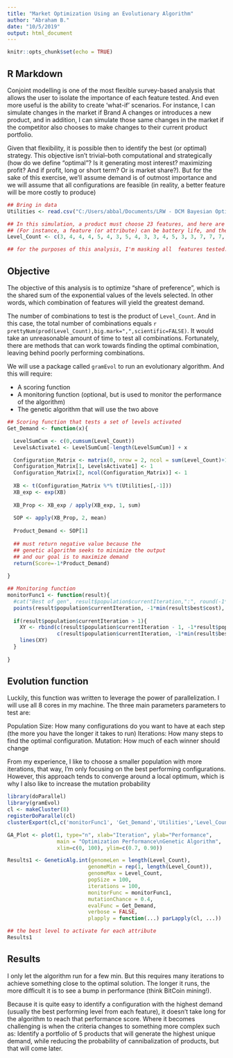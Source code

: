 ---
title: "Market Optimization Using an Evolutionary Algorithm"
author: "Abraham B."
date: "10/5/2019"
output: html_document
---

```{r setup, include=FALSE}
knitr::opts_chunk$set(echo = TRUE)
```

## R Markdown

Conjoint modelling is one of the most flexible survey-based analysis that allows the user to isolate the importance of each feature tested. And even more useful is the ability to create 'what-if' scenarios. For instance, I can simulate changes in the market if Brand A changes or introduces a new product, and in addition, I can simulate those same changes in the market if the competitor also chooses to make changes to their current product portfolio. 

Given that flexibility, it is possible then to identify the best (or optimal) strategy. This objective isn't trivial--both computational and strategically (how do we define "optimal"? Is it generating most interest? maximizing profit? And if profit, long or short term? Or is market share?). But for the sake of this exercise, we'll assume demand is of outmost importance and we will assume that all configurations are feasible (in reality, a better feature will be more costly to produce)

```{r data}

## Bring in data
Utilities <- read.csv("C:/Users/abbal/Documents/LRW - DCM Bayesian Optimization/Utilities for Optimization.csv")

## In this simulation, a product must choose 23 features, and here are the number of features within.
## (For instance, a feature (or attribute) can be battery life, and there are three options (levels): 8/16/24hr battery life)
Level_Count <- c(3, 4, 4, 4, 5, 4, 3, 5, 4, 3, 3, 4, 5, 3, 3, 7, 7, 7, 4, 2, 2, 2, 2)

## for the purposes of this analysis, I'm masking all  features tested. But the application is universal among most DCMs.


```

## Objective

The objective of this analysis is to optimize "share of preference", which is the shared sum of the exponential values of the levels selected. In other words, which combination of features will yield the greatest demand. 

The number of combinations to test is the product of `Level_Count`. And in this case, the total number of combinations equals `r prettyNum(prod(Level_Count),big.mark=",",scientific=FALSE)`. It would take an unreasonable amount of time to test all combinations. Fortunately, there are methods that can work towards finding the optimal combination, leaving behind poorly performing combinations.

We will use a package called `gramEvol` to run an evolutionary algorithm. And this will require:

* A scoring function
* A monitoring function (optional, but is used to monitor the performance of the algorithm)
* The genetic algorithm that will use the two above

```{r Scoring Function}

## Scoring function that tests a set of levels activated
Get_Demand <- function(x){

  LevelSumCum <- c(0,cumsum(Level_Count))
  LevelsActivate1 <- LevelSumCum[-length(LevelSumCum)] + x

  Configuration_Matrix <- matrix(0, nrow = 2, ncol = sum(Level_Count)+1)
  Configuration_Matrix[1, LevelsActivate1] <- 1
  Configuration_Matrix[2, ncol(Configuration_Matrix)] <- 1
  
  XB <- t(Configuration_Matrix %*% t(Utilities[,-1]))
  XB_exp <- exp(XB)
  
  XB_Prop <- XB_exp / apply(XB_exp, 1, sum)
  
  SOP <- apply(XB_Prop, 2, mean)
  
  Product_Demand <- SOP[1]
  
  ## must return negative value because the
  ## genetic algorithm seeks to minimize the output
  ## and our goal is to maximize demand
  return(Score=-1*Product_Demand)
  
}

```

```{r Monitoring Function}

## Monitoring function
monitorFunc1 <- function(result){
  #cat("Best of gen", result$population$currentIteration,":", round(-1*min(result$best$cost),3), "\n")
  points(result$population$currentIteration, -1*min(result$best$cost), cex = 1, col = "dark red", pch = 19)
  
  if(result$population$currentIteration > 1){
    XY <- rbind(c(result$population$currentIteration - 1, -1*result$population$best[result$population$currentIteration - 1]),
                c(result$population$currentIteration, -1*min(result$best$cost)))
    lines(XY)
  }
  
}

```

## Evolution function

Luckily, this function was written to leverage the power of parallelization. I will use all 8 cores in my machine.
The three main parameters parameters to test are:

Population Size: How many configurations do you want to have at each step (the more you have the longer it takes to run)
Iterations: How many steps to find the optimal configuration.
Mutation: How much of each winner should change

From my experience, I like to choose a smaller population with more iterations, that way, I'm only focusing on the best performing configurations. However, this approach tends to converge around a local optimum, which is why I also like to increase the mutation probability

```{r Genetic Algorithm, echo=TRUE, message=FALSE, warning=FALSE, fig.align="center"}

library(doParallel)
library(gramEvol)
cl <- makeCluster(8)
registerDoParallel(cl)
clusterExport(cl,c('monitorFunc1', 'Get_Demand','Utilities','Level_Count'))

GA_Plot <- plot(1, type="n", xlab="Iteration", ylab="Performance", 
                main = "Optimization Performance\nGenetic Algorithm", 
                xlim=c(0, 100), ylim=c(0.7, 0.90))

Results1 <- GeneticAlg.int(genomeLen = length(Level_Count), 
                          genomeMin = rep(1, length(Level_Count)), 
                          genomeMax = Level_Count,
                          popSize = 100,
                          iterations = 100, 
                          monitorFunc = monitorFunc1, 
                          mutationChance = 0.4,
                          evalFunc = Get_Demand, 
                          verbose = FALSE, 
                          plapply = function(...) parLapply(cl, ...))

## the best level to activate for each attribute
Results1

```

## Results

I only let the algorithm run for a few min. But this requires many iterations to achieve something close to the optimal solution. The longer it runs, the more difficult it is to see a bump in performance (think BitCoin mining!).

Because it is quite easy to identify a configuration with the highest demand (usually the best performing level from each feature), it doesn't take long for the algorithm to reach that performance score. Where it becomes challenging is when the criteria changes to something more complex such as: Identify a portfolio of 5 products that will generate the highest unique demand, while reducing the probability of cannibalization of products, but that will come later.



